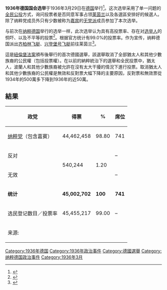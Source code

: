 {{Infobox Election
| election_name      = 纳粹德国第3届国会选举
| country            = Nazi Germany
| flag_year          = 
| type               = legislative
| ongoing            = no
| previous_election  = 1933年11月德国国会选举
| previous_year      = 11/1933
| next_election      = 1938年德国国会选举
| next_year          = 1938
| seats_for_election = 国会共741个席位
| majority_seats     = 371
| turnout            = 99.00%
| election_date      = 1936年3月29日

<!--      NSDAP   -->
| image1          = [[File:Hitler_salute_in_front_of_lamppost.jpg|150px]]
| leader1         = [[阿道夫·希特勒|阿道夫·希特勒]]
| leader_since1   = 1921年7月29日
| party1          = 纳粹党
| last_election1  = '''661席位, 92.11%'''
| seats1          = '''741'''<br><small>(唯一合法政党)</small>
| seat_change1    = {{increase}}80
| popular_vote1   = '''44,462,458'''
| percentage1     = '''98.80%'''
| swing1          = {{increase}}6.69%
| title           = [[德国总理|德国总理]]
| posttitle       = 后来的 [[德国总理|德国总理]]
| before_election = [[阿道夫·希特勒|阿道夫·希特勒]]
| before_party    = 纳粹党
| after_election  = [[阿道夫·希特勒|阿道夫·希特勒]]
| after_party     = 纳粹党
| map_image          = 
| map_size           = 
| map_caption        = 
}}
'''1936年德国国会选举'''于1936年3月29日在[[德国|德国]]举行<ref name=NS>{{cite book |last=Nohlen |first=Dieter |authorlink=Dieter Nohlen |last2=Stöver |first2=Philip |year=2010 |title=Elections in Europe: A data handbook |location= |publisher= |page=762 |isbn=978-3-8329-5609-7 |ref=harv }}</ref>。这次选举采用了单一问题的[[全民公投|全民公投]]方式，询问投票者是否同意军事占领[[莱茵兰|莱茵兰]]以及各選區安排好的候選人。除了纳粹党成员外只有少数被称为[[嘉宾|嘉宾]]的[[无党派|无党派]]成员参加了本次选举。

与前次在[[纳粹德国|纳粹德国]]举行的选举一样，此次选举认为具有高投票率、存在对[[选举人|选举人]]的恫吓、以及不平等的投票<ref>{{cite book|author=Richard J. Evans|title=The Third Reich in Power, 1933 - 1939: How the Nazis Won Over the Hearts and Minds of a Nation|date=26 July 2012|publisher=Penguin Books Limited|isbn=978-0-7181-9681-3|page=637}}</ref>。根据官方统计有99.0%的投票率。作为宣传，纳粹德国派出[[齐柏林飞艇|齐柏林飞艇]]、[[兴登堡号飞艇|兴登堡号飞艇]]前往莱茵兰<ref>{{cite news |author=The Associated Press |title=Germans for Hitler 99 Per Cent Strong: All Ballots Against Nazi Held Invalid |work=[[Fairbanks_Daily_News-Miner|Fairbanks Daily News-Miner]] |date=30 March 1936 |page=1 }}</ref>。

這是[[紐倫堡法案|紐倫堡法案]]頒布後舉行的首次德國選舉，該選舉取消了全部猶太人和其他少數族裔的公民權（包括投票權）。在以前的納粹統治下的選舉和全民投票中，猶太人，波蘭人和其他少數族裔被允許在沒有太大干擾的情況下進行投票。取消猶太人和其他少數族裔的公民權是無效和反對票大幅下降的主要原因{{Citation needed|date=July 2017}}，反對票和無效票從1934年的500萬多下降到1936年的近50萬。

==結果==
{| class=wikitable style=text-align:right
!政党
!得票
!%
!席位
|-
|align=left|[[纳粹党|纳粹党]]（包含嘉賓）||44,462,458||98.80||741
|-
|align=left|反对||rowspan=2|540,244||rowspan=2|1.20||–
|-
|align=left|无效||–
|-
|align=left|'''统计'''||'''45,002,702'''||'''100'''||'''741'''
|-
|align=left|选民登记数目／投票率||45,455,217||99.00||–
|-
|align=left colspan=4|来源: {{harvtxt|Nohlen|Stöver|2010}}
|}

{{German elections}}
[[Category:1936年德国|Category:1936年德国]]
[[Category:1936年政治事件|Category:1936年政治事件]]
[[Category:德國選舉|Category:德國選舉]]
[[Category:纳粹德国政治事件|Category:纳粹德国政治事件]]
[[Category:1936年3月|Category:1936年3月]]